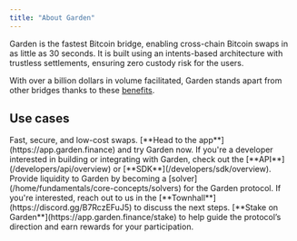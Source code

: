 ```yaml
---
title: "About Garden"
---
```


Garden is the fastest Bitcoin bridge, enabling cross-chain Bitcoin swaps in as little as 30 seconds. It is built using an intents-based architecture with trustless settlements, ensuring zero custody risk for the users.

With over a billion dollars in volume facilitated, Garden stands apart from other bridges thanks to these [benefits](/home/fundamentals/benefits/overview).

## Use cases

<CardGroup cols={1}>
    <Card title="Swap" icon="swap">
        Fast, secure, and low-cost swaps. [**Head to the app**](https://app.garden.finance) and try Garden now.
    </Card>
    <Card title="Build" icon="laptop">
        If you're a developer interested in building or integrating with Garden, check out the [**API**](/developers/api/overview) or [**SDK**](/developers/sdk/overview).
    </Card>
    <Card title="Provide liquidity" icon="water">
        Provide liquidity to Garden by becoming a [solver](/home/fundamentals/core-concepts/solvers) for the Garden protocol. If you're interested, reach out to us in the [**Townhall**](https://discord.gg/B7RczEFuJ5) to discuss the next steps.
    </Card>
    <Card title="Stake" icon="coin">
        [**Stake on Garden**](https://app.garden.finance/stake) to help guide the protocol’s direction and earn rewards for your participation.
    </Card>
</CardGroup>
